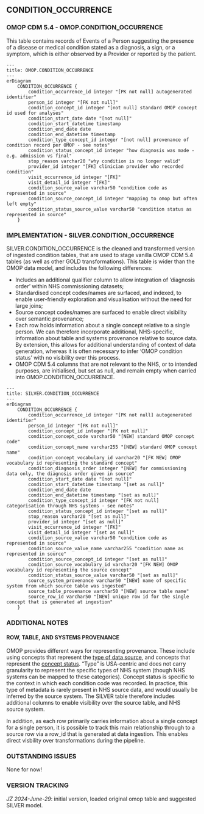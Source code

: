 
## CONDITION_OCCURRENCE

### OMOP CDM 5.4 - OMOP.CONDITION_OCCURRENCE
This table contains records of Events of a Person suggesting the presence of a disease or medical condition stated as a diagnosis, a sign, or a symptom, which is either observed by a Provider or reported by the patient.
```mermaid
---
title: OMOP.CONDITION_OCCURRENCE
---
erDiagram
    CONDITION_OCCURRENCE {
        condition_occurrence_id integer "[PK not null] autogenerated identifier"
        person_id integer "[FK not null]"
        condition_concept_id integer "[not null] standard OMOP concept id used for analyses"
        condition_start_date date "[not null]"
        condition_start_datetime timestamp
        condition_end_date date
        condition_end_datetime timestamp
        condition_type_concept_id integer "[not null] provenance of condition record per OMOP - see notes"
        condition_status_concept_id integer "how diagnosis was made - e.g. admission vs final"
        stop_reason varchar20 "why condition is no longer valid"
        provider_id integer "[FK] clinician provider who recorded condition"
        visit_occurrence_id integer "[FK]"
        visit_detail_id integer "[FK]"
        condition_source_value varchar50 "condition code as represented in source"
        condition_source_concept_id integer "mapping to omop but often left empty"
        condition_status_source_value varchar50 "condition status as represented in source"
    }
```

### IMPLEMENTATION - SILVER.CONDITION_OCCURRENCE

SILVER.CONDITION_OCCURRENCE is the cleaned and transformed version of ingested condition tables, that are used to stage vanilla OMOP CDM 5.4 tables (as well as other GOLD transformations). This table is wider than the OMOP data model, and includes the following differences:

- Includes an additional qualifier column to allow integration of 'diagnosis order' within NHS commissioning datasets;
- Standardised concept codes/names are surfaced, and indexed, to enable user-friendly exploration and visualisation without the need for large joins;
- Source concept codes/names are surfaced to enable direct visibility over semantic provenance;
- Each row holds information about a single concept relative to a single person. We can therefore incorporate additional, NHS-specific, information about table and systems provenance relative to source data. By extension, this allows for additional understanding of context of data generation, whereas it is often necessary to infer 'OMOP condition status' with no visibility over this process.  
- OMOP CDM 5.4 columns that are not relevant to the NHS, or to intended purposes, are initialised, but set as null, and remain empty when carried into OMOP.CONDITION_OCCURRENCE.

```mermaid
---
title: SILVER.CONDITION_OCCURRENCE
---
erDiagram
    CONDITION_OCCURRENCE {
        condition_occurrence_id integer "[PK not null] autogenerated identifier"
        person_id integer "[FK not null]"
        condition_concept_id integer "[FK not null]"
        condition_concept_code varchar50 "[NEW] standard OMOP concept code"
        condition_concept_name varchar255 "[NEW] standard OMOP concept name"
        condition_concept_vocabulary_id varchar20 "[FK NEW] OMOP vocabulary id representing the standard concept"
        condition_diagnosis_order integer "[NEW] for commissioning data only, the diagnosis order given in source"
        condition_start_date date "[not null]"
        condition_start_datetime timestamp "[set as null]"
        condition_end_date date
        condition_end_datetime timestamp "[set as null]"
        condition_type_concept_id integer "[FK not null] categorisation through NHS systems - see notes"
        condition_status_concept_id integer "[set as null]"
        stop_reason varchar20 "[set as null]"
        provider_id integer "[set as null]"
        visit_occurrence_id integer "[FK]"
        visit_detail_id integer "[set as null]"      
        condition_source_value varchar50 "condition code as represented in source"
        condition_source_value_name varchar255 "condition name as represented in source"
        condition_source_concept_id integer "[set as null]"          
        condition_source_vocabulary_id varchar20 "[FK NEW] OMOP vocabulary id representing the source concept"
        condition_status_source_value varchar50 "[set as null]"
        source_system_provenance varchar50 "[NEW] name of specific system from which source table was ingested"
        source_table_provenance varchar50 "[NEW] source table name"
        source_row_id varchar50 "[NEW] unique row id for the single concept that is generated at ingestion"
    }
```


### ADDITIONAL NOTES

#### ROW, TABLE, AND SYSTEMS PROVENANCE

OMOP provides different ways for representing provenance. These include using concepts that represent the [type of data source](https://athena.ohdsi.org/search-terms/terms?domain=Type+Concept&standardConcept=Standard&page=1&pageSize=15&query=), and concepts that represent the [concept status](https://athena.ohdsi.org/search-terms/terms?domain=Condition+Status&standardConcept=Standard&page=1&pageSize=15&query=). "Type" is USA-centric and does not carry granularity to represent the specific types of NHS system (though NHS systems can be mapped to these categories). Concept status is specific to the context in which each condition code was recorded. In practice, this type of metadata is rarely present in NHS source data, and would usually be inferred by the source system. The SILVER table therefore includes additional columns to enable visibility over the source table, and NHS source system.

In addition, as each row primarily carries information about a single concept for a single person, it is possible to track this main relationship through to a source row via a row_id that is generated at data ingestion. This enables direct visbility over transformations during the pipeline.   

### OUTSTANDING ISSUES

None for now!

### VERSION TRACKING

_JZ 2024-June-29_: initial version, loaded original omop table and suggested SILVER model.